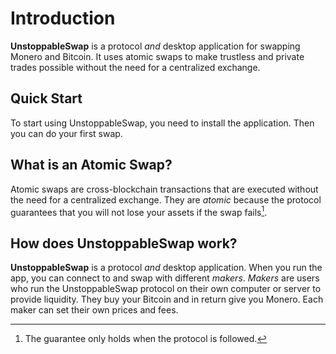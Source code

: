 

# Introduction

**UnstoppableSwap** is a protocol _and_ desktop application for swapping Monero and Bitcoin. 
It uses atomic swaps to make trustless and private trades possible without the need for a centralized exchange.

## Quick Start

To start using UnstoppableSwap, you need to install the application. Then you can do your first swap.

<Cards num={2}>
  <Cards.Card arrow title="Installation" href="/getting_started/install_instructions">
  </Cards.Card>
  <Cards.Card arrow title="Completing your first swap" href="/usage/first_swap">
  </Cards.Card>
</Cards>

## What is an Atomic Swap?

Atomic swaps are cross-blockchain transactions that are executed without the need for a centralized exchange.
They are _atomic_ because the protocol guarantees that you will not lose your assets if the swap fails[^1].

## How does UnstoppableSwap work?

**UnstoppableSwap** is a protocol _and_ desktop application.
When you run the app, you can connect to and swap with different _makers_.
_Makers_ are users who run the UnstoppableSwap protocol on their own computer or server to provide liquidity.
They buy your Bitcoin and in return give you Monero.
Each maker can set their own prices and fees.

[^1]: The guarantee only holds when the protocol is followed.